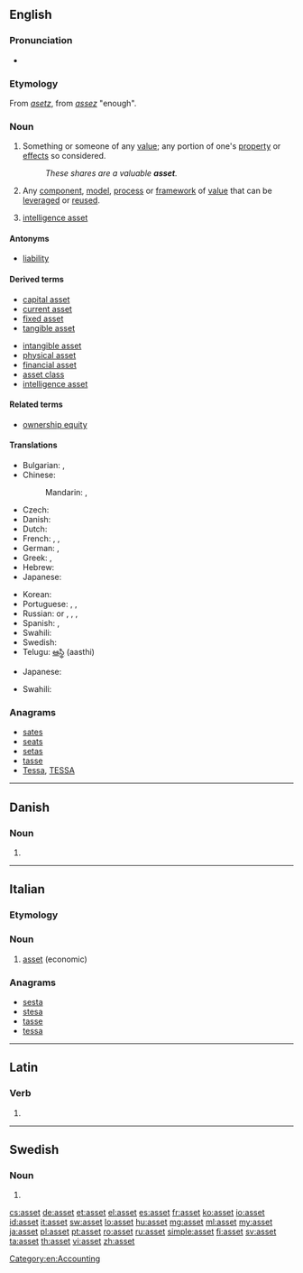 {{also|ASSET}}
==English==
{{wikipedia}}

===Pronunciation===
* {{IPA|/ˈæsɛt/}}

===Etymology===
From {{etyl|xno}} ''[[asetz]]'', from {{etyl|fro}} ''[[assez]]'' "enough".

===Noun===
{{en-noun}}

# Something or someone of any [[value]]; any portion of one's [[property]] or [[effect]]s so considered.
#: ''These shares are a valuable '''asset'''.''
# {{software}} Any [[component]], [[model]], [[process]] or [[framework]] of [[value]] that can be [[leverage]]d or [[reuse]]d.
# {{espionage}} [[intelligence asset]]

====Antonyms====
* [[liability]]

====Derived terms====
{{der-top|}}
* [[capital asset]]
* [[current asset]]
* [[fixed asset]]
* [[tangible asset]]
{{der-mid}}
* [[intangible asset]]
* [[physical asset]]
* [[financial asset]]
* [[asset class]]
* [[intelligence asset]]
{{der-bottom}}

====Related terms====
{{rel-top|}}
* [[ownership equity]]
{{rel-bottom}}

====Translations====
{{trans-top|something or someone of any value}}
* Bulgarian: {{t+|bg|актив}},  {{t+|bg|авоари}}
* Chinese:
*: Mandarin: {{t|zh|資產|sc=Hani}}, {{t|zh|资产|tr=zīchǎn|sc=Hani}}
* Czech: {{t-|cs|aktivum|n}}
* Danish: {{t+|da|aktiv}}
* Dutch: {{t+|nl|activa|p}}
* French: {{t+|fr|actif|m}}, {{t+|fr|avoir|m}}, {{t+|fr|atout|m}}
* German: {{t+|de|Aktiva|n|p}}, {{t-|de|Vermögenswert|f}}
* Greek: {{t+|el|ενεργητικό|tr=energitiko|sc=Grek}}, {{t-|el|περιουσιακό στοιχείο|tr=periousiako stihio|sc=Grek}}
* Hebrew: {{t-|he|נכס|m|tr=nekhes|sc=Hebr}}
* Japanese: {{t+|ja|資産|tr=しさん, shisan|sc=Jpan}}
{{trans-mid}}
* Korean: {{t+|ko|자산|tr=jasan|sc=Kore}}
* Portuguese: {{t+|pt|bem}}, {{t+|pt|activo|m}}, {{t+|pt|ativo|m}}
* Russian: {{t+|ru|актив|m|tr=aktív|sc=Cyrl}} or {{t+|ru|актив|m|p|tr=aktívy|alt=активы|sc=Cyrl}}, {{qualifier|finance}} {{t+|ru|авуары|m|p|tr=avuáry|sc=Cyrl}}, {{t+|ru|имущество|n|tr=imúščestvo|sc=Cyrl}}, {{t+|ru|собственность|f|tr=sóbstvennost’|sc=Cyrl}}
* Spanish: {{t+|es|bien}}, {{t+|es|valor}}
* Swahili: {{t+|sw|mali|xs=Swahili}}
* Swedish: {{t+|sv|tillgång|c}}
* Telugu: [[ఆస్థి]] (aasthi)
{{trans-bottom}}

{{trans-top|software: any component, etc. that can be leveraged or reused}}
* Japanese: {{t+|ja|資産|tr=shisan|sc=Jpan}}
{{trans-mid}}
* Swahili: {{t+|sw|mali|xs=Swahili}}
{{trans-bottom}}

===Anagrams===
* [[sates#English|sates]]
* [[seats#English|seats]]
* [[setas#English|setas]]
* [[tasse#English|tasse]]
* [[Tessa#English|Tessa]], [[TESSA#English|TESSA]]

[[Category:en:Accounting]]

----

==Danish==

===Noun===
{{head|da|noun form|g=n}}

# {{form of|singular definite|as|lang=da}}

----

==Italian==

===Etymology===
{{etyl|en|it}}

===Noun===
{{head|it|noun|g=m}} {{inv}}

# [[#English|asset]] (economic)

===Anagrams===
* [[sesta#Italian|sesta]]
* [[stesa#Italian|stesa]]
* [[tasse#Italian|tasse]]
* [[tessa#Italian|tessa]]

----

==Latin==

===Verb===
{{la-verb-form|asset}}

# {{conjugation of|asso|assō|3|s|pres|act|sub|lang=la}}

----

==Swedish==

===Noun===
{{head|sv|noun form}}

# {{sv-noun-form-def|ass}}

[[cs:asset]]
[[de:asset]]
[[et:asset]]
[[el:asset]]
[[es:asset]]
[[fr:asset]]
[[ko:asset]]
[[io:asset]]
[[id:asset]]
[[it:asset]]
[[sw:asset]]
[[lo:asset]]
[[hu:asset]]
[[mg:asset]]
[[ml:asset]]
[[my:asset]]
[[ja:asset]]
[[pl:asset]]
[[pt:asset]]
[[ro:asset]]
[[ru:asset]]
[[simple:asset]]
[[fi:asset]]
[[sv:asset]]
[[ta:asset]]
[[th:asset]]
[[vi:asset]]
[[zh:asset]]